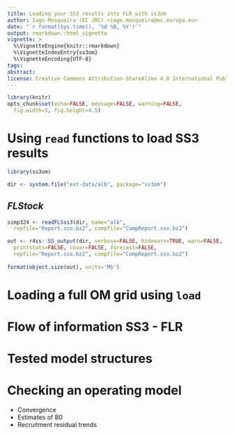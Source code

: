 ```yaml
---
title: Loading your SS3 results into FLR with ss3om
author: Iago Mosqueira (EC JRC) <iago.mosqueira@ec.europa.eu>
date: "`r format(Sys.time(), '%d %B, %Y')`"
output: rmarkdown::html_vignette
vignette: >
  %\VignetteEngine{knitr::rmarkdown}
  %\VignetteIndexEntry{ss3om}
  %\VignetteEncoding{UTF-8}
tags:
abstract:
license: Creative Commons Attribution-ShareAlike 4.0 International Public License
---
```


```r
library(knitr)
opts_chunk$set(echo=FALSE, message=FALSE, warning=FALSE,
  fig.width=5, fig.height=4.5)
```

# Using `read` functions to load SS3 results


```r
library(ss3om)
```

```r
dir <- system.file("ext-data/alb", package="ss3om")
```

## *FLStock*

```r
simp324 <- readFLSss3(dir, name="alb",
  repfile="Report.sso.bz2", compfile="CompReport.sso.bz2")
```

```r
out <- r4ss::SS_output(dir, verbose=FALSE, hidewarn=TRUE, warn=FALSE,
  printstats=FALSE, covar=FALSE, forecast=FALSE,
  repfile="Report.sso.bz2", compfile="CompReport.sso.bz2")
  
format(object.size(out), units='Mb')

```

# Loading a full OM grid using `load`

# Flow of information SS3 - FLR

# Tested model structures

# Checking an operating model

- Convergence
- Estimates of B0
- Recruitment residual trends
